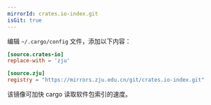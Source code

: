```yaml
---
mirrorId: crates.io-index.git
isGit: true
---
```


编辑 `~/.cargo/config` 文件，添加以下内容：

```toml
[source.crates-io]
replace-with = 'zju'

[source.zju]
registry = "https://mirrors.zju.edu.cn/git/crates.io-index.git"
```

该镜像可加快 cargo 读取软件包索引的速度。
